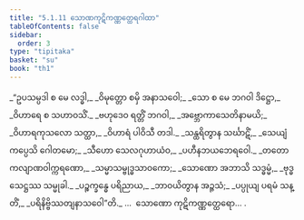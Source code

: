 ```yaml
---
title: "5.1.11 သောဏကုဋိကဏ္ဏတ္ထေရဂါထာ"
tableOfContents: false
sidebar:
  order: 3
type: "tipitaka"
basket: "su"
book: "th1"
---
```



<DynamicBreadcrumb />

<Division number="365" book="th1">

<Paragraph number="627" type="verses" book="th1">
_“ဥပသမ္ပဒါ စ မေ လဒ္ဓါ,_  
_ဝိမုတ္တော စမှိ အနာသဝေါ;_  
_သော စ မေ ဘဂဝါ ဒိဋ္ဌော,_  
_ဝိဟာရေ စ သဟာဝသိံ._  

</Paragraph>

</Division>
<Division number="366" book="th1">

<Paragraph number="628" type="verses" book="th1">
_ဗဟုဒေဝ ရတ္တိံ ဘဂဝါ,_  
_အဗ္ဘောကာသေတိနာမယိ;_  
_ဝိဟာရကုသလော သတ္ထာ,_  
_ဝိဟာရံ ပါဝိသီ တဒါ._  

</Paragraph>

</Division>
<Division number="367" book="th1">

<Paragraph number="629" type="verses" book="th1">
_သန္ထရိတွာန သင်္ဃာဋိံ,_  
_သေယျံ ကပ္ပေသိ ဂေါတမော;_  
_သီဟော သေလဂုဟာယံဝ,_  
_ပဟီနဘယဘေရဝေါ._  

</Paragraph>

</Division>
<Division number="368" book="th1">

<Paragraph number="630" type="verses" book="th1">
_တတော ကလျာဏဝါက္ကရဏော,_  
_သမ္မာသမ္ဗုဒ္ဓသာဝကော;_  
_သောဏော အဘာသိ သဒ္ဓမ္မံ,_  
_ဗုဒ္ဓသေဋ္ဌဿ သမ္မုခါ._  

</Paragraph>

</Division>
<Division number="369" book="th1">

<Paragraph number="631" type="verses" book="th1">
_ပဉ္စက္ခန္ဓေ ပရိညာယ,_  
_ဘာဝယိတွာန အဉ္ဇသံ;_  
_ပပ္ပုယျ ပရမံ သန္တိံ,_  
_ပရိနိဗ္ဗိဿတျနာသဝေါ”တိ._  


</Paragraph>
</Division>

<Paragraph number="632" type="center" book="th1">
…  သောဏော ကုဋိကဏ္ဏတ္ထေရော… .
</Paragraph>